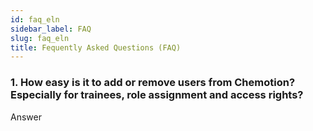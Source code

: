 ```yaml
---
id: faq_eln
sidebar_label: FAQ
slug: faq_eln
title: Fequently Asked Questions (FAQ)
---
```


### 1. How easy is it to add or remove users from Chemotion? Especially for trainees, role assignment and access rights?
Answer 

